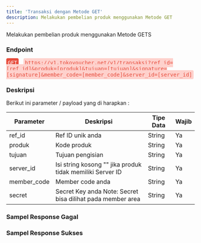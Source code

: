 ```yaml
---
title: 'Transaksi dengan Metode GET'
description: Melakukan pembelian produk menggunakan Metode GET
---
```



Melakukan pembelian produk menggunakan Metode GETS

### Endpoint
<div style="font-family:monospace;">
<span style="color:white;background:#e74c3c;border-radius: 4px;padding: 4px;">GET</span>
<span style="margin-left:4px;color:#e74c3c;background:#fed1cc;border-radius: 4px;padding: 4px;">https://v1.tokovoucher.net/v1/transaksi?ref_id=[ref_id]&produk=[produk]&tujuan=[tujuan]&signature=[signature]&member_code=[member_code]&server_id=[server_id]</span>

</div>

### Deskripsi
Berikut ini parameter / payload yang di harapkan :


| Parameter   | Deskripsi                                                                                                              | Tipe Data | Wajib |
|-------------|------------------------------------------------------------------------------------------------------------------------|-----------|-------|
| ref_id      | Ref ID unik anda                                                                                                       | String    | Ya    |
| produk      | Kode produk                                                                                                            | String    | Ya    |
| tujuan      | Tujuan pengisian                                                                                                       | String    | Ya    |
| server_id   | Isi string kosong "" jika produk tidak memiliki Server ID                                                              | String    | Ya    |
| member_code | Member code anda                                                                                                       | String    | Ya    |
| secret   | Secret Key anda   Note: Secret bisa dilihat pada member area | String    | Ya    |


### Sampel Response Gagal

### Sampel Response Sukses
